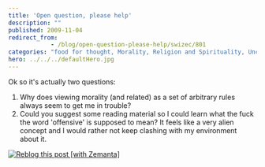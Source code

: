 ```yaml
---
title: 'Open question, please help'
description: ""
published: 2009-11-04
redirect_from: 
            - /blog/open-question-please-help/swizec/801
categories: "food for thought, Morality, Religion and Spirituality, Uncategorized"
hero: ../../../defaultHero.jpg
---
```

Ok so it&#x27;s actually two questions:

1. Why does viewing morality (and related) as a set of arbitrary rules always seem to get me in trouble?
2. Could you suggest some reading material so I could learn what the fuck the word &#x27;offensive&#x27; is supposed to mean? It feels like a very alien concept and I would rather not keep clashing with my environment about it.

[![Reblog this post \[with Zemanta\]](http://img.zemanta.com/reblog_e.png?x-id=9933fca5-8a9f-4251-b7a3-dda660297356)](http://reblog.zemanta.com/zemified/9933fca5-8a9f-4251-b7a3-dda660297356/ "Reblog this post \[with Zemanta]")